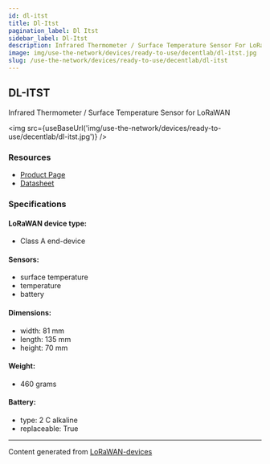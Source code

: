 ```yaml
---
id: dl-itst
title: Dl-Itst
pagination_label: Dl Itst
sidebar_label: Dl-Itst
description: Infrared Thermometer / Surface Temperature Sensor For LoRaWAN
image: img/use-the-network/devices/ready-to-use/decentlab/dl-itst.jpg
slug: /use-the-network/devices/ready-to-use/decentlab/dl-itst
---
```



## DL-ITST

Infrared Thermometer / Surface Temperature Sensor for LoRaWAN

<img src={useBaseUrl('img/use-the-network/devices/ready-to-use/decentlab/dl-itst.jpg')} />

### Resources

- [Product Page](https://www.decentlab.com/products/infrared-thermometer-/-surface-temperature-sensor-for-lorawan)
- [Datasheet](https://cdn.decentlab.com/download/datasheets/Decentlab-DL-ITST-datasheet.pdf)

### Specifications

#### LoRaWAN device type:
- Class A end-device

#### Sensors:

- surface temperature
- temperature
- battery

#### Dimensions:

- width: 81 mm
- length: 135 mm
- height: 70 mm

#### Weight:

- 460 grams

#### Battery:

- type: 2 C alkaline
- replaceable: True

---

Content generated from [LoRaWAN-devices](https://github.com/TheThingsNetwork/lorawan-devices)
